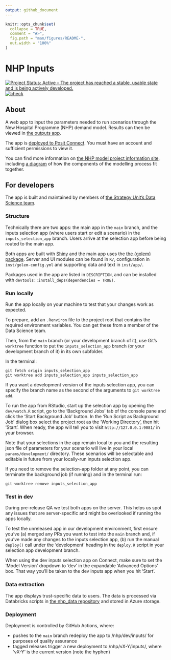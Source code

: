 ```yaml
---
output: github_document
---
```


<!-- README.md is generated from README.Rmd. Please edit that file -->

```r
knitr::opts_chunk$set(
  collapse = TRUE,
  comment = "#>",
  fig.path = "man/figures/README-",
  out.width = "100%"
)
```

# NHP Inputs

<!-- badges: start -->
[![Project Status: Active – The project has reached a stable, usable state and is being actively developed.](https://www.repostatus.org/badges/latest/active.svg)](https://www.repostatus.org/#active)
[![check](https://github.com/The-Strategy-Unit/nhp_inputs/actions/workflows/check.yaml/badge.svg)](https://github.com/The-Strategy-Unit/nhp_inputs/actions/workflows/check.yaml)
<!-- badges: end -->

## About

A web app to input the parameters needed to run scenarios through the New Hospital Programme (NHP) demand model.
Results can then be viewed in [the outputs app](https://github.com/The-Strategy-Unit/nhp_outputs).

The app is [deployed to Posit Connect](https://connect.strategyunitwm.nhs.uk/nhp/inputs/).
You must have an account and sufficient permissions to view it.

You can find more information on [the NHP model project information site](https://connect.strategyunitwm.nhs.uk/nhp/project_information/), including [a diagram](https://connect.strategyunitwm.nhs.uk/nhp/project_information/project_plan_and_summary/components-overview.html) of how the components of the modelling process fit together.

## For developers

The app is built and maintained by members of [the Strategy Unit's Data Science team](https://the-strategy-unit.github.io/data_science/).

### Structure

Technically there are two apps: the main app in the `main` branch, and the inputs selection app (where users start or edit a scenario) in the `inputs_selection_app` branch.
Users arrive at the selection app before being routed to the main app. 

Both apps are built with [Shiny](https://shiny.posit.co/) and the main app uses the [the {golem} package](https://thinkr-open.github.io/golem/). Server and UI modules can be found in `R/`, configuration in `inst/golem-config.yml` and supporting data and text in `inst/app/`.

Packages used in the app are listed in `DESCRIPTION`, and can be installed with `devtools::install_deps(dependencies = TRUE)`.

### Run locally

Run the app locally on your machine to test that your changes work as expected.

To prepare, add an `.Renviron` file to the project root that contains the required environment variables.
You can get these from a member of the Data Science team.

Then, from the `main` branch (or your development branch of it), use Git's `worktree` function to put the `inputs_selection_app` branch (or your development branch of it) in its own subfolder. 

In the terminal:

```
git fetch origin inputs_selection_app
git worktree add inputs_selection_app inputs_selection_app
```

If you want a development version of the inputs selection app, you can specify the branch name as the second of the arguments to `git worktree add`.

To run the app from RStudio, start up the selection app by opening the `dev/watch.R` script, go to the 'Background Jobs' tab of the console pane and click the 'Start Background Job' button.
In the 'Run Script as Background Job' dialog box select the project root as the 'Working Directory', then hit 'Start'.
When ready, the app will tell you to visit `http://127.0.0.1:9081/` in your browser.

Note that your selections in the app remain local to you and the resulting json file of parameters for your scenario will live in your local `params/development/` directory.
These scenarios will be selectable and editable in future from your locally-run inputs selection app.

If you need to remove the selection-app folder at any point, you can terminate the background job (if running) and in the terminal run:

```
git worktree remove inputs_selection_app
```

### Test in dev

During pre-release QA we test both apps on the server.
This helps us spot any issues that are server-specific and might be overlooked if running the apps locally.

To test the unreleased app in our development environment, first ensure you've (a) merged any PRs you want to test into the `main` branch and, if you've made any changes to the inputs selection app, (b) run the manual `deploy()` call under the 'development' heading in the `deploy.R` script in your selection app development branch.

When using the dev inputs selection app on Connect, make sure to set the 'Model Version' dropdown to 'dev' in the expandable 'Advanced Options' box.
That way you'll be taken to the dev inputs app when you hit 'Start'.

### Data extraction

The app displays trust-specific data to users.
The data is processed via Databricks scripts in [the nhp_data repository](https://github.com/The-Strategy-Unit/nhp_data) and stored in Azure storage.

### Deployment

Deployment is controlled by GitHub Actions, where:

* pushes to the `main` branch redeploy the app to /nhp/dev/inputs/ for purposes of quality assurance
* tagged releases trigger a new deployment to /nhp/vX-Y/inputs/, where 'vX-Y' is the current version (note the hyphen)
